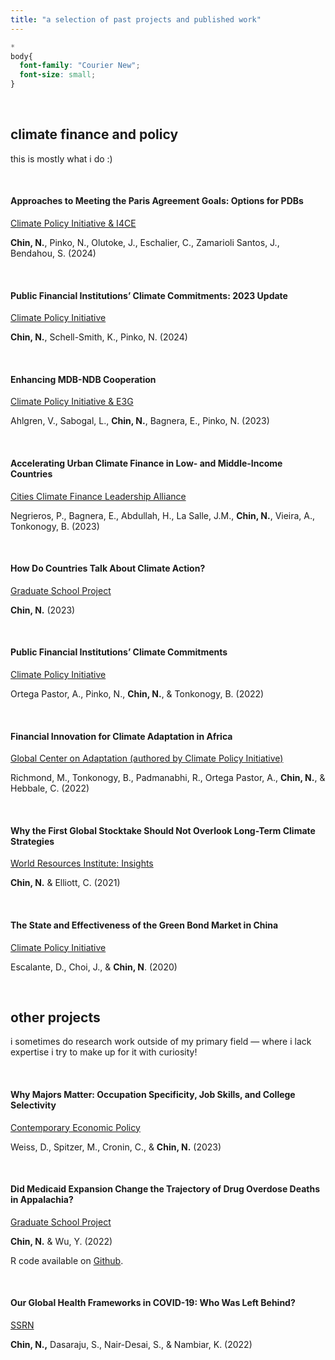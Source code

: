 ```yaml
---
title: "a selection of past projects and published work"
---
```


```css
*
body{
  font-family: "Courier New";
  font-size: small;
}
```

<br/>

## **climate finance and policy**

this is mostly what i do :)

<br/>

#### Approaches to Meeting the Paris Agreement Goals: Options for PDBs

[Climate Policy Initiative & I4CE](https://www.climatepolicyinitiative.org/publication/approaches-to-meeting-the-paris-agreement-goals/)

**Chin, N.**, Pinko, N., Olutoke, J., Eschalier, C., Zamarioli Santos, J., Bendahou, S. (2024)

<br/>

#### Public Financial Institutions' Climate Commitments: 2023 Update

[Climate Policy Initiative](https://www.climatepolicyinitiative.org/publication/public-financial-institutions-climate-commitments-2023-update/)

**Chin, N.**, Schell-Smith, K., Pinko, N. (2024)

<br/>

#### Enhancing MDB-NDB Cooperation
[Climate Policy Initiative & E3G](https://www.climatepolicyinitiative.org/publication/enhancing-mdb-ndb-cooperation-understanding-climate-finance-flows-and-paris-alignment/)

Ahlgren, V., Sabogal, L., **Chin, N.**, Bagnera, E., Pinko, N. (2023)

<br/>

#### Accelerating Urban Climate Finance in Low- and Middle-Income Countries
[Cities Climate Finance Leadership Alliance](https://citiesclimatefinance.org/publications/accelerating-urban-climate-finance-in-low-and-middle-income-countries/)

Negrieros, P., Bagnera, E., Abdullah, H., La Salle, J.M., **Chin, N.**, Vieira, A., Tonkonogy, B. (2023)

<br/>

#### How Do Countries Talk About Climate Action?
[Graduate School Project](files/TAD_final_project.pdf)

**Chin, N.** (2023)

<br/>

#### Public Financial Institutions' Climate Commitments

[Climate Policy Initiative](https://www.climatepolicyinitiative.org/publication/public-financial-institutions-climate-commitments/)

Ortega Pastor, A., Pinko, N., **Chin, N.**, & Tonkonogy, B. (2022)

<br/>

#### Financial Innovation for Climate Adaptation in Africa

[Global Center on Adaptation (authored by Climate Policy Initiative)](https://gca.org/wp-content/uploads/2022/08/GCA-Financial-Innovation-for-Climate-Adaptation-in-Africa-2022.pdf)

Richmond, M., Tonkonogy, B., Padmanabhi, R., Ortega Pastor, A., **Chin, N.**, & Hebbale, C. (2022)

<br/>

#### Why the First Global Stocktake Should Not Overlook Long-Term Climate Strategies

[World Resources Institute: Insights](https://www.wri.org/insights/why-first-global-stocktake-should-not-overlook-long-term-climate-strategies)

**Chin, N.** & Elliott, C. (2021)

<br/>

#### The State and Effectiveness of the Green Bond Market in China

[Climate Policy Initiative](https://www.climatepolicyinitiative.org/publication/green-bonds-in-china-the-state-and-effectiveness-of-the-market/)

Escalante, D., Choi, J., & **Chin, N**. (2020)

<br/>

## **other projects**

i sometimes do research work outside of my primary field — where i lack expertise i try to make up for it with curiosity!

<br/>

#### Why Majors Matter: Occupation Specificity, Job Skills, and College Selectivity

[Contemporary Economic Policy](https://onlinelibrary.wiley.com/doi/10.1111/coep.12634)

Weiss, D., Spitzer, M., Cronin, C., & **Chin, N.** (2023)

<br/>

#### Did Medicaid Expansion Change the Trajectory of Drug Overdose Deaths in Appalachia?

[Graduate School Project](files/U6614_final_project.pdf)

**Chin, N.** & Wu, Y. (2022)

R code available on [Github](https://github.com/nkc98/U6614_final_project/blob/main/project_document.Rmd).

<br/>

#### Our Global Health Frameworks in COVID-19: Who Was Left Behind?

[SSRN](https://papers.ssrn.com/sol3/papers.cfm?abstract_id=4283349)

**Chin, N.,** Dasaraju, S., Nair-Desai, S., & Nambiar, K. (2022)


